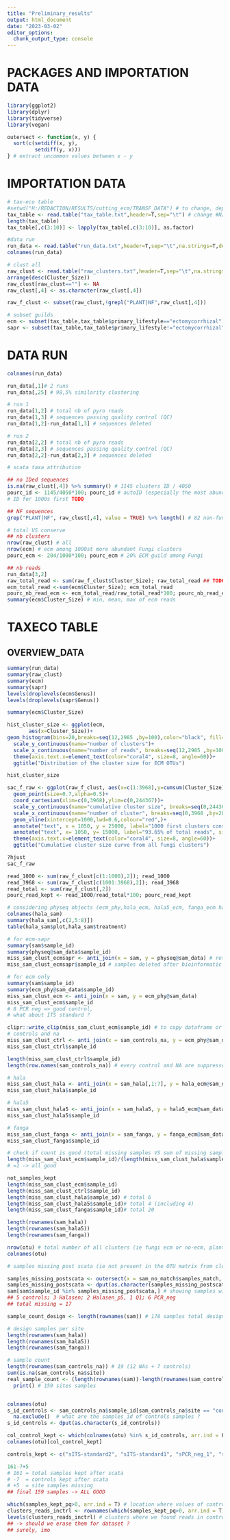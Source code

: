```yaml
---
title: "Preliminary_results"
output: html_document
date: "2023-03-02"
editor_options: 
  chunk_output_type: console
---
```

# PACKAGES AND IMPORTATION DATA
```r
library(ggplot2)
library(dplyr)
library(tidyverse)
library(vegan)
```
```r
outersect <- function(x, y) {
  sort(c(setdiff(x, y),
         setdiff(y, x)))
} # extract uncommon values between x - y 
```

# IMPORTATION DATA
```r
# tax-eco table
#setwd("H:/REDACTION/RESULTS/cutting_ecm/TRANSF_DATA") # to change, depending on which computer i am working on
tax_table <- read.table("tax_table.txt",header=T,sep="\t") # change #N/A in excel in NA
length(tax_table)
tax_table[,c(3:10)] <- lapply(tax_table[,c(3:10)], as.factor) 

#data run
run_data <- read.table("run_data.txt",header=T,sep="\t",na.strings=T,dec=".")
colnames(run_data)

# clust all
raw_clust <- read.table("raw_clusters.txt",header=T,sep="\t",na.strings=T,dec=".") %>% 
arrange(desc(Cluster_Size))
raw_clust[raw_clust==""] <- NA
raw_clust[,4] <- as.character(raw_clust[,4])

raw_f_clust <- subset(raw_clust,!grepl("PLANT|NF",raw_clust[,4]))

# subset guilds
ecm <- subset(tax_table,tax_table$primary_lifestyle=="ectomycorrhizal") %>% arrange(desc(Cluster_Size))
sapr <- subset(tax_table,tax_table$primary_lifestyle!="ectomycorrhizal") %>% arrange(desc(Cluster_Size))
```
# DATA RUN
```r
colnames(run_data) 

run_data[,1]# 2 runs
run_data[,25] # 98,5% similarity clustering

# run 1
run_data[1,2] # total nb of pyro reads
run_data[1,3] # sequences passing quality control (QC)
run_data[1,2]-run_data[1,3] # sequences deleted

# run 2
run_data[2,2] # total nb of pyro reads
run_data[2,3] # sequences passing quality control (QC)
run_data[2,2]-run_data[2,3] # sequences deleted

# scata taxa attribution 

## no IDed sequences
is.na(raw_clust[,4]) %>% summary() # 1145 clusters ID / 4050 
pourc_id <- 1145/4050*100; pourc_id # autoID (especially the most abundant clusters)
# ID for 1000s first TODO

## NF sequences
grep("PLANT|NF", raw_clust[,4], value = TRUE) %>% length() # 82 non-fungi clusters IDed 

# total VS conserve
## nb clusters
nrow(raw_clust) # all
nrow(ecm) # ecm among 1000st more abundant Fungi clusters 
pourc_ecm <- 204/1000*100; pourc_ecm # 20% ECM guild among Fungi

## nb reads
run_data[3,2]
raw_total_read <- sum(raw_f_clust$Cluster_Size); raw_total_read ## TODO: exlcude plants to have proper pourcentages values
ecm_total_read <-sum(ecm$Cluster_Size); ecm_total_read
pourc_nb_read_ecm <- ecm_total_read/raw_total_read*100; pourc_nb_read_ecm # pourc nb read conserved/ nb read 
summary(ecm$Cluster_Size) # min, mean, max of ecm reads
```

# TAXECO TABLE
## OVERVIEW_DATA
```r
summary(run_data)
summary(raw_clust)
summary(ecm)
summary(sapr)
levels(droplevels(ecm$Genus))
levels(droplevels(sapr$Genus))

summary(ecm$Cluster_Size)

hist_cluster_size <- ggplot(ecm, 
       aes(x=Cluster_Size))+
geom_histogram(bins=20,breaks=seq(12,2985 ,by=100),color="black", fill="darkseagreen")+
  scale_y_continuous(name="number of clusters")+
  scale_x_continuous(name="number of reads", breaks=seq(12,2985 ,by=100))+
  theme(axis.text.x=element_text(color="coral4", size=8, angle=60))+
  ggtitle("Distribution of the cluster size for ECM OTUs") 

hist_cluster_size
```
```r
sac_f_raw <- ggplot(raw_f_clust, aes(x=c(1:3968),y=cumsum(Cluster_Size)))+   geom_line(color="red")+
  geom_point(size=0.7,alpha=0.5)+
  coord_cartesian(xlim=c(0,3968),ylim=c(0,244367))+
  scale_y_continuous(name="cumulative cluster size", breaks=seq(0,244367,by=25000))+
  scale_x_continuous(name="number of cluster", breaks=seq(0,3968 ,by=200))+
  geom_vline(xintercept=1000,lwd=0.6,colour="red",)+ 
  annotate("text", x = 1050, y = 25000, label="1000 first clusters conserved", size = 4, angle=0, color = "red", hjust = 0)+
  annotate("text", x= 1050, y= 15000, label="93.65% of total reads", size = 4, angle=0, color = "red", hjust = 0)+
  theme(axis.text.x=element_text(color="coral4", size=8, angle=60))+
  ggtitle("Cumulative cluster size curve from all fungi clusters") 

?hjust
sac_f_raw

read_1000 <- sum(raw_f_clust[c(1:1000),2]); read_1000
read_3968 <- sum(raw_f_clust[c(1001:3968),2]); read_3968
read_total <- sum(raw_f_clust[,2])
pourc_read_kept <- read_1000/read_total*100; pourc_read_kept
```

```r
# considering physeq objects (ecm_phy,hala_ecm, hala5_ecm, fanga_ecm have been cleaned (sample supress if 0) by clean_pq() )
colnames(hala_sam)
summary(hala_sam[,c(2,5:8)])
table(hala_sam$plot,hala_sam$treatment)

# for ecm-sapr
summary(sam$sample_id)
summary(physeq@sam_data$sample_id)
miss_sam_clust_ecmsapr <- anti_join(x = sam, y = physeq@sam_data) # return all rows from x without a match in y.
miss_sam_clust_ecmsapr$sample_id # samples deleted after bioinformatic processes (scata, first 1000s clusters, ecm-sapr guilds)

# for ecm only
summary(sam$sample_id)
summary(ecm_phy@sam_data$sample_id)
miss_sam_clust_ecm <- anti_join(x = sam, y = ecm_phy@sam_data)
miss_sam_clust_ecm$sample_id
# 8 PCR neg => good control,
# what about ITS standard ?

clipr::write_clip(miss_sam_clust_ecm$sample_id) # to copy dataframe or vector
# controls and na 
miss_sam_clust_ctrl <- anti_join(x = sam_controls_na, y = ecm_phy@sam_data)
miss_sam_clust_ctrl$sample_id

length(miss_sam_clust_ctrl$sample_id)
length(row.names(sam_controls_na)) # every control and NA are suppressed from the dataset (because 0 occurence of clusters)

# hala
miss_sam_clust_hala <- anti_join(x = sam_hala[,1:7], y = hala_ecm@sam_data[,1:7]) # exclude specification column because we changed factor values for this column
miss_sam_clust_hala$sample_id

# hala5
miss_sam_clust_hala5 <- anti_join(x = sam_hala5, y = hala5_ecm@sam_data)
miss_sam_clust_hala5$sample_id

# fanga
miss_sam_clust_fanga <- anti_join(x = sam_fanga, y = fanga_ecm@sam_data)
miss_sam_clust_fanga$sample_id

# check if count is good (total missing samples VS sum of missing samples per site)
length(miss_sam_clust_ecm$sample_id)/(length(miss_sam_clust_hala$sample_id)+length(miss_sam_clust_hala5$sample_id)+length(miss_sam_clust_fanga$sample_id)+length(miss_sam_clust_ctrl$sample_id)) 
# =1 -> all good 

not_samples_kept
length(miss_sam_clust_ecm$sample_id) 
length(miss_sam_clust_ctrl$sample_id) 
length(miss_sam_clust_hala$sample_id) # total 6 
length(miss_sam_clust_hala5$sample_id)# total 4 (including 4)
length(miss_sam_clust_fanga$sample_id)# total 20

length(rownames(sam_hala))
length(rownames(sam_hala5))
length(rownames(sam_fanga))
```

```r

nrow(otu) # total number of all clusters (ie fungi ecm or no-ecm, plants)
colnames(otu)

# samples missing post scata (ie not present in the OTU matrix from clustering = no match between ITS4 - ITS7 tags)

samples_missing_postscata <- outersect(x = sam_no_match$samples_match, y = sam_no_match$samples_all) # antijoin but for columns : extract samples not in common (missing from initial samples design)
samples_missing_postscata <- dput(as.character(samples_missing_postscata)) # convert into the format c(x; y; ...; z)
sam[sam$sample_id %in% samples_missing_postscata,] # showing samples with site and plots information missing 
## 5 controls; 3 Halasen; 2 Halasen_p5, 1 Q1; 6 PCR_neg
## total missing = 17

sample_count_design <- length(rownames(sam)) # 178 samples total design + controls)

# design samples per site 
length(rownames(sam_hala))
length(rownames(sam_hala5))
length(rownames(sam_fanga))

# sample count
length(rownames(sam_controls_na)) # 19 (12 NAs + 7 controls)
sum(is.na(sam_controls_na$site)) 
real_sample_count <- (length(rownames(sam))-length(rownames(sam_controls_na))) %>%
  print() # 159 sites samples


colnames(otu)
s_id_controls <- sam_controls_na$sample_id[sam_controls_na$site == "control"] %>%
  na.exclude()  # what are the samples_id of controls samples ? 
s_id_controls <- dput(as.character(s_id_controls))

col_control_kept <- which(colnames(otu) %in% s_id_controls, arr.ind = F) 
colnames(otu)[col_control_kept]

controls_kept <- c("sITS-standard2", "sITS-standard1", "sPCR_neg_1", "sPCR_neg_2", "sQ2", "s49", "s97") # 2 ITS; 2 PCR; 1Q; 2 controls 

161-7+5 
# 161 = total samples kept after scata
# -7  = controls kept after scata
# +5  = site samples missing 
## final 159 samples -> ALL GOOD 
```

```r
which(samples_kept_pq>0, arr.ind = T) # location where values of controls have reads
clusters_reads_inctrl <- rownames(which(samples_kept_pq>0, arr.ind = T)) %>% as.factor()
levels(clusters_reads_inctrl) # clusters where we found reads in controls samples 
## -> should we erase them for dataset ? 
## surely, imo 
```

